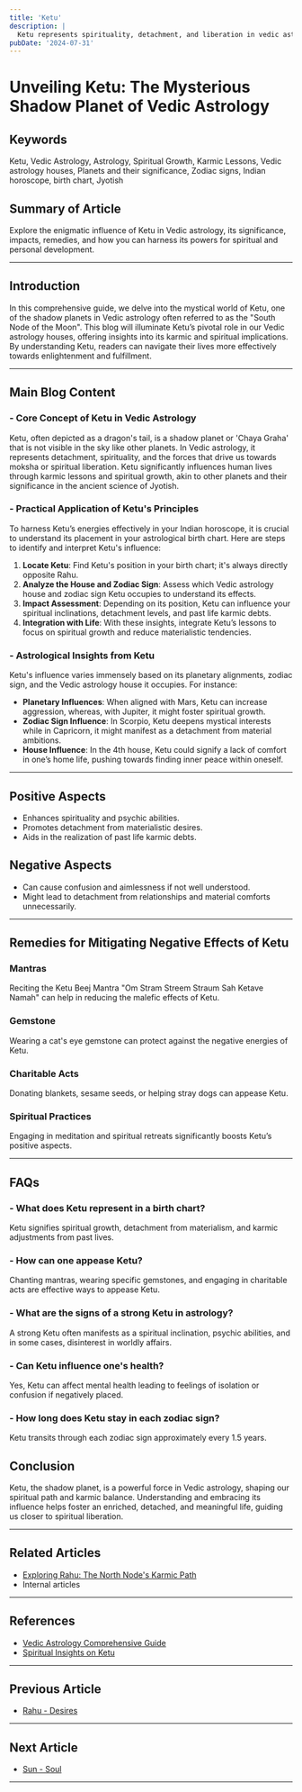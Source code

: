 ```yaml
---
title: 'Ketu'
description: |
  Ketu represents spirituality, detachment, and liberation in vedic astrology
pubDate: '2024-07-31'
---
```


# Unveiling Ketu: The Mysterious Shadow Planet of Vedic Astrology

## Keywords
Ketu, Vedic Astrology, Astrology, Spiritual Growth, Karmic Lessons, Vedic astrology houses, Planets and their significance, Zodiac signs, Indian horoscope, birth chart, Jyotish

## Summary of Article
Explore the enigmatic influence of Ketu in Vedic astrology, its significance, impacts, remedies, and how you can harness its powers for spiritual and personal development.

---

## Introduction
In this comprehensive guide, we delve into the mystical world of Ketu, one of the shadow planets in Vedic astrology often referred to as the "South Node of the Moon". This blog will illuminate Ketu’s pivotal role in our Vedic astrology houses, offering insights into its karmic and spiritual implications. By understanding Ketu, readers can navigate their lives more effectively towards enlightenment and fulfillment.

---

## Main Blog Content

### - Core Concept of Ketu in Vedic Astrology
Ketu, often depicted as a dragon's tail, is a shadow planet or 'Chaya Graha' that is not visible in the sky like other planets. In Vedic astrology, it represents detachment, spirituality, and the forces that drive us towards moksha or spiritual liberation. Ketu significantly influences human lives through karmic lessons and spiritual growth, akin to other planets and their significance in the ancient science of Jyotish.

### - Practical Application of Ketu's Principles
To harness Ketu’s energies effectively in your Indian horoscope, it is crucial to understand its placement in your astrological birth chart. Here are steps to identify and interpret Ketu's influence:
1. **Locate Ketu**: Find Ketu's position in your birth chart; it's always directly opposite Rahu.
2. **Analyze the House and Zodiac Sign**: Assess which Vedic astrology house and zodiac sign Ketu occupies to understand its effects.
3. **Impact Assessment**: Depending on its position, Ketu can influence your spiritual inclinations, detachment levels, and past life karmic debts.
4. **Integration with Life**: With these insights, integrate Ketu’s lessons to focus on spiritual growth and reduce materialistic tendencies.

### - Astrological Insights from Ketu
Ketu's influence varies immensely based on its planetary alignments, zodiac sign, and the Vedic astrology house it occupies. For instance:
- **Planetary Influences**: When aligned with Mars, Ketu can increase aggression, whereas, with Jupiter, it might foster spiritual growth.
- **Zodiac Sign Influence**: In Scorpio, Ketu deepens mystical interests while in Capricorn, it might manifest as a detachment from material ambitions.
- **House Influence**: In the 4th house, Ketu could signify a lack of comfort in one’s home life, pushing towards finding inner peace within oneself.

---

## Positive Aspects
- Enhances spirituality and psychic abilities.
- Promotes detachment from materialistic desires.
- Aids in the realization of past life karmic debts.

## Negative Aspects
- Can cause confusion and aimlessness if not well understood.
- Might lead to detachment from relationships and material comforts unnecessarily.

---

## Remedies for Mitigating Negative Effects of Ketu

### Mantras
Reciting the Ketu Beej Mantra "Om Stram Streem Straum Sah Ketave Namah" can help in reducing the malefic effects of Ketu.

### Gemstone
Wearing a cat's eye gemstone can protect against the negative energies of Ketu.

### Charitable Acts
Donating blankets, sesame seeds, or helping stray dogs can appease Ketu.

### Spiritual Practices
Engaging in meditation and spiritual retreats significantly boosts Ketu’s positive aspects.

---

## FAQs
### - What does Ketu represent in a birth chart?
Ketu signifies spiritual growth, detachment from materialism, and karmic adjustments from past lives.
### - How can one appease Ketu?
Chanting mantras, wearing specific gemstones, and engaging in charitable acts are effective ways to appease Ketu.
### - What are the signs of a strong Ketu in astrology?
A strong Ketu often manifests as a spiritual inclination, psychic abilities, and in some cases, disinterest in worldly affairs.
### - Can Ketu influence one's health?
Yes, Ketu can affect mental health leading to feelings of isolation or confusion if negatively placed.
### - How long does Ketu stay in each zodiac sign?
Ketu transits through each zodiac sign approximately every 1.5 years.

## Conclusion
Ketu, the shadow planet, is a powerful force in Vedic astrology, shaping our spiritual path and karmic balance. Understanding and embracing its influence helps foster an enriched, detached, and meaningful life, guiding us closer to spiritual liberation.

---

## Related Articles
- [Exploring Rahu: The North Node's Karmic Path](#)
- Internal articles

---

## References
- [Vedic Astrology Comprehensive Guide](#)
- [Spiritual Insights on Ketu](#)
---

## Previous Article
- [Rahu - Desires](/blogs-md/03_Planets/0308_Rahu.mdx)

---

## Next Article
- [Sun - Soul](/blogs-md/03_Planets/0301_Sun.mdx)

---
